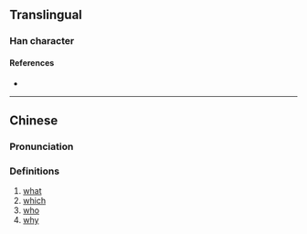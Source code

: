 {{character info}}
==Translingual==

===Han character===
{{Han char|rn=9|rad=人|as=08|sn=10|four=|canj=OOMR,XOOMR|ids=⿰亻舍}}

====References====
* {{Han ref|kx=0109.171|hdz=10180.050|uh=503D|ud=20541}}

----

==Chinese==
{{zh-forms}}

===Pronunciation===
{{zh-pron
|m=shà
|c=saa2
|mc=
|oc=
|ma=
|cat=pn,adv,det
}}

===Definitions===
{{zh-hanzi}}

# [[what]]
# [[which]]
# [[who]]
# [[why]]